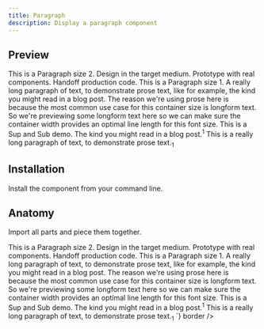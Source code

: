 ```yaml
---
title: Paragraph
description: Display a paragraph component
---
```


## Preview

<Preview>
  <Flex
    css={{
      flexDirection: "column",
      alignItems: "center",
      gap: "$3",
    }}
  >
  <Paragraph size="2">This is a Paragraph size 2. Design in the target medium. Prototype with real
    components. Handoff production code.</Paragraph>
  <Paragraph size="1">This is a Paragraph size 1. A really long paragraph of text, to demonstrate prose
    text, like for example, the kind you might read in a blog post. The reason we're
    using prose here is because the most common use case for this container size is
    longform text. So we're previewing some longform text here so we can make sure the
    container width provides an optimal line length for this font size.</Paragraph>
  <Paragraph>This is a Sup and Sub demo. The kind you might read in a blog post.<Sup>1</Sup> This
    is a really long paragraph of text, to demonstrate prose text.<Sub>1</Sub></Paragraph>
  </Flex>
</Preview>

## Installation

Install the component from your command line.

<LiveProvider>
    <LiveEditor code={`npm install @raystack/apsara`} border/>
</LiveProvider>


## Anatomy
Import all parts and piece them together.

<LiveProvider>
    <LiveEditor code={`

<Paragraph size="2">This is a Paragraph size 2. Design in the target medium. Prototype with real
    components. Handoff production code.
</Paragraph>
<Paragraph size="1">This is a Paragraph size 1. A really long paragraph of text, to demonstrate prose
    text, like for example, the kind you might read in a blog post. The reason we're
    using prose here is because the most common use case for this container size is
    longform text. So we're previewing some longform text here so we can make sure the
    container width provides an optimal line length for this font size.
</Paragraph>
<Paragraph>This is a Sup and Sub demo. The kind you might read in a blog post.<Sup>1</Sup> This
    is a really long paragraph of text, to demonstrate prose text.<Sub>1</Sub>
</Paragraph>
`} border />
</LiveProvider>

